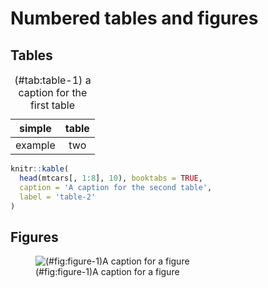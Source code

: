 # Numbered tables and figures

## Tables

Table: (\#tab:table-1) a caption for the first table

| simple | table |
|:-:|:-:|
|example|two|

```r
knitr::kable(
  head(mtcars[, 1:8], 10), booktabs = TRUE,
  caption = 'A caption for the second table',
  label = 'table-2'
)
```

## Figures

![(\#fig:figure-1)A caption for a figure](https://cdn.datamentor.io/wp-content/uploads/2017/11/r-plot-function.png)